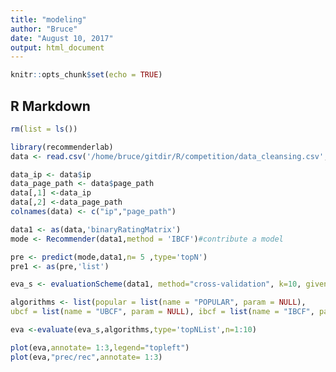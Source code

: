 ```yaml
---
title: "modeling"
author: "Bruce"
date: "August 10, 2017"
output: html_document
---
```


```r
knitr::opts_chunk$set(echo = TRUE)
```

## R Markdown
```r
rm(list = ls())
```

```r
library(recommenderlab)
data <- read.csv('/home/bruce/gitdir/R/competition/data_cleansing.csv',stringsAsFactors = F,row.names = 1)

```
```r
data_ip <- data$ip
data_page_path <- data$page_path
data[,1] <-data_ip
data[,2] <-data_page_path
colnames(data) <- c("ip","page_path")
```

```r
data1 <- as(data,'binaryRatingMatrix')
mode <- Recommender(data1,method = 'IBCF')#contribute a model
```
```r
pre <- predict(mode,data1,n= 5 ,type='topN')
pre1 <- as(pre,'list')
```
```r
eva_s <- evaluationScheme(data1, method="cross-validation", k=10, given = 1)
```

```r
algorithms <- list(popular = list(name = "POPULAR", param = NULL),
ubcf = list(name = "UBCF", param = NULL), ibcf = list(name = "IBCF", param = NULL))
```
```r
eva <-evaluate(eva_s,algorithms,type='topNList',n=1:10)
```
```r
plot(eva,annotate= 1:3,legend="topleft")
plot(eva,"prec/rec",annotate= 1:3)
```

